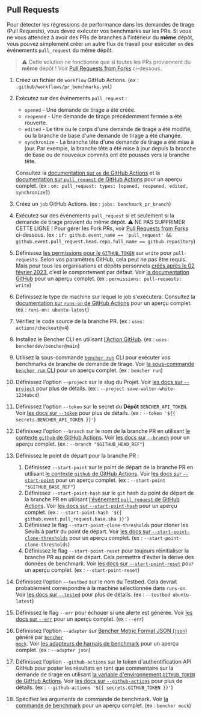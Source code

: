 
## Pull Requests

Pour détecter les régressions de performance dans les demandes de tirage (Pull Requests), vous devez exécuter vos benchmarks sur les PRs.
Si vous ne vous attendez à avoir des PRs de branches à l'intérieur du **même** dépôt,
vous pouvez simplement créer un autre flux de travail pour exécuter `on` des événements `pull_request` du même dépôt.

> ⚠️ Cette solution ne fonctionne que si toutes les PRs proviennent du **même** dépôt !
> Voir [Pull Requests from Forks][pull requests from forks] ci-dessous.

<PullRequestsCode />

1. Créez un fichier de `workflow` GitHub Actions.
   (ex : `.github/workflows/pr_benchmarks.yml`)
2. Exécutez sur des événements `pull_request` :
   - `opened` - Une demande de tirage a été créée.
   - `reopened` - Une demande de tirage précédemment fermée a été rouverte.
   - `edited` - Le titre ou le corps d'une demande de tirage a été modifié, ou la branche de base d'une demande de tirage a été changée.
   - `synchronize` - La branche tête d'une demande de tirage a été mise à jour.
   Par exemple, la branche tête a été mise à jour depuis la branche de base ou de nouveaux commits ont été poussés vers la branche tête.

   Consultez la [documentation sur `on` de GitHub Actions][github actions on]
   et la [documentation sur `pull_request` de GitHub Actions][github action pull_request] pour un aperçu complet.
   (ex : `on: pull_request: types: [opened, reopened, edited, synchronize]`)
3. Créez un `job` GitHub Actions.
   (ex : `jobs: benchmark_pr_branch`)
4. Exécutez sur des événements `pull_request` si et seulement si la demande de tirage provient du même dépôt.
   ⚠️ NE PAS SUPPRIMER CETTE LIGNE !
   Pour gérer les Fork PRs, voir [Pull Requests from Forks][pull requests from forks] ci-dessous.
   (ex : `if: github.event_name == 'pull_request' && github.event.pull_request.head.repo.full_name == github.repository`)
5. Définissez [les permissions pour le `GITHUB_TOKEN`][github token permissions]
   sur `write` pour `pull-requests`.
   Selon vos paramètres GitHub, cela peut ne pas être requis.
   Mais pour tous les organisations et dépôts personnels
   [créés après le 02 février 2023][github token read only],
   c'est le comportement par défaut.
   Voir [la documentation GitHub][github token permissions security]
   pour un aperçu complet.
   (ex : `permissions: pull-requests: write`)
6. Définissez le type de machine sur lequel le job s'exécutera.
   Consultez la [documentation sur `runs-on` de GitHub Actions][github actions runs-on]
   pour un aperçu complet.
   (ex : `runs-on: ubuntu-latest`)
7. Vérifiez le code source de la branche PR.
   (ex : `uses: actions/checkout@v4`)
8. Installez le Bencher CLI en utilisant [l'Action GitHub][bencher cli github action].
   (ex : `uses: bencherdev/bencher@main`)
9. Utilisez la sous-commande <code><a href="/fr/docs/explanation/bencher-run/">bencher run</a></code> CLI
   pour exécuter vos benchmarks de branche de demande de tirage.
   Voir [la sous-commande `bencher run` CLI][bencher run] pour un aperçu complet.
   (ex : `bencher run`)
10. Définissez l'option `--project` sur le slug du Projet.
    Voir [les docs sur `--project`][project option] pour plus de détails.
    (ex : `--project save-walter-white-1234abcd`)
11. Définissez l'option `--token` sur le secret du **Dépôt** `BENCHER_API_TOKEN`.
    Voir [les docs sur `--token`][token option] pour plus de détails.
    (ex : `--token '${{ secrets.BENCHER_API_TOKEN }}'`)
12. Définissez l'option `--branch` sur le nom de la branche PR
    en utilisant [le contexte `github` de GitHub Actions][github actions context].
    Voir [les docs sur `--branch`][branch option] pour un aperçu complet.
    (ex : `--branch "$GITHUB_HEAD_REF"`)
13. Définissez le point de départ pour la branche PR :
    1. Définissez `--start-point` sur le point de départ de la branche PR
    en utilisant [le contexte `github` de GitHub Actions][github actions context].
    Voir [les docs sur `--start-point`][start point] pour un aperçu complet.
    (ex : `--start-point "$GITHUB_BASE_REF"`)
    2. Définissez `--start-point-hash` sur le `git` hash du point de départ de la branche PR
    en utilisant [l'événement `pull_request` de GitHub Actions][github action pull_request].
    Voir [les docs sur `--start-point-hash`][start point hash] pour un aperçu complet.
    (ex : `--start-point-hash '${{ github.event.pull_request.base.sha }}'`)
    3. Définissez le flag `--start-point-clone-thresholds` pour cloner les Seuils à partir du point de départ.
    Voir [les docs sur `--start-point-clone-thresholds`][start point clone thresholds] pour un aperçu complet.
    (ex : `--start-point-clone-thresholds`)
    4. Définissez le flag `--start-point-reset` pour toujours réinitialiser la branche PR au point de départ.
    Cela permettra d'éviter la dérive des données de benchmark.
    Voir [les docs sur `--start-point-reset`][start point reset] pour un aperçu complet.
    (ex : `--start-point-reset`)
14. Définissez l'option `--testbed` sur le nom du Testbed.
    Cela devrait probablement correspondre à la machine sélectionnée dans `runs-on`.
    Voir [les docs sur `--tested`][testbed option] pour plus de détails.
    (ex : `--testbed ubuntu-latest`)
15. Définissez le flag `--err` pour échouer si une alerte est générée.
   Voir [les docs sur `--err`][alert err] pour un aperçu complet.
   (ex : `--err`)
16. Définissez l'option `--adapter` sur [Bencher Metric Format JSON (`json`)][bmf] généré par <code><a href="/fr/docs/reference/bencher-metric-format/#bencher-mock">bencher mock</a></code>.
   Voir [les adapteurs de harnais de benchmark][adapter json] pour un aperçu complet.
   (ex : `--adapter json`)
17. Définissez l'option `--github-actions` sur le token d'authentification API GitHub pour poster les résultats en tant que commentaire sur la demande de tirage en utilisant
    [la variable d'environnement `GITHUB_TOKEN` de GitHub Actions][github token].
    Voir [les docs sur `--github-actions`][github actions option] pour plus de détails.
    (ex : `--github-actions '${{ secrets.GITHUB_TOKEN }}'`)
18. Spécifiez les arguments de commande de benchmark.
    Voir [la commande de benchmark][command argument] pour un aperçu complet.
    (ex : `bencher mock`)

<PullRequestsClosed />

[github actions on]: https://docs.github.com/en/actions/using-workflows/workflow-syntax-for-github-actions#on
[github action pull_request]: https://docs.github.com/en/webhooks/webhook-events-and-payloads#pull_request
[github token permissions]: https://docs.github.com/en/actions/using-jobs/assigning-permissions-to-jobs#setting-the-github_token-permissions-for-a-specific-job
[github token read only]: https://github.blog/changelog/2023-02-02-github-actions-updating-the-default-github_token-permissions-to-read-only/
[github token permissions security]: https://docs.github.com/en/actions/security-guides/automatic-token-authentication#modifying-the-permissions-for-the-github_token
[github actions runs-on]: https://docs.github.com/en/actions/using-workflows/workflow-syntax-for-github-actions#jobsjob_idruns-on
[bencher cli github action]: https://github.com/marketplace/actions/bencher-cli
[github actions context]: https://docs.github.com/en/actions/learn-github-actions/contexts#github-context
[github token]: https://docs.github.com/en/actions/security-guides/automatic-token-authentication

[bencher run]: /fr/docs/explanation/bencher-run/
[project option]: /fr/docs/explanation/bencher-run/#--project-project
[token option]: /fr/docs/explanation/bencher-run/#--token-token
[branch option]: /fr/docs/explanation/branch-selection/#--branch-branch
[start point]: /fr/docs/explanation/branch-selection/#--start-point-branch
[start point hash]: /fr/docs/explanation/branch-selection/#--start-point-hash-hash
[start point clone thresholds]: /fr/docs/explanation/branch-selection/#--start-point-clone-thresholds
[start point reset]: /fr/docs/explanation/branch-selection/#--start-point-reset
[testbed option]: /fr/docs/explanation/bencher-run/#--testbed-testbed
[alert err]: /fr/docs/explanation/thresholds/#--err
[bmf]: /fr/docs/reference/bencher-metric-format/
[adapter json]: /fr/docs/explanation/adapters/#-json
[github actions option]: /fr/docs/explanation/bencher-run/#--github-actions-github_token
[command argument]: /fr/docs/explanation/bencher-run/#benchmark-command

[pull requests from forks]: #pull-requests-from-forks